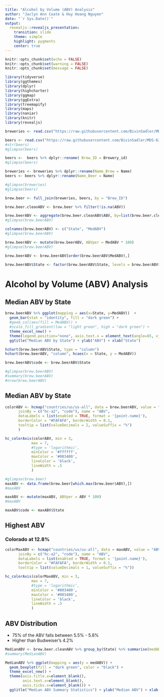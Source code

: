 ```yaml
---
title: "Alcohol by Volume (ABV) Analysis"
author: "Jaclyn Ann Coate & Huy Hoang Nguyen"
date: "`r Sys.Date()`"
output: 
  revealjs::revealjs_presentation:
    transition: slide
    theme: simple
    highlight: pygments
    center: true
---
```


```r
knitr::opts_chunk$set(echo = FALSE)
knitr::opts_chunk$set(warning = FALSE)
knitr::opts_chunk$set(message = FALSE)
```

```r
library(tidyverse)
library(ggthemes)
library(dplyr)
library(highcharter)
library(ggmap)
library(ggExtra)
library(treemapify)
library(maps)
library(naniar)
library(knitr)
library(revealjs)
```

```r
breweries <- read.csv("https://raw.githubusercontent.com/BivinSadler/MDS-6306-Doing-Data-Science-Fall-2019/master/Unit%208%20and%209%20Case%20Study%201/Breweries.csv", header = TRUE, strip.white=TRUE)

beers <- read.csv("https://raw.githubusercontent.com/BivinSadler/MDS-6306-Doing-Data-Science-Fall-2019/master/Unit%208%20and%209%20Case%20Study%201/Beers.csv", header = TRUE)
#str(beers)
#glimpse(beers)

beers <-  beers %>% dplyr::rename( Brew_ID = Brewery_id)
#glimpse(beers)

breweries <- breweries %>% dplyr::rename(Name_Brew = Name)  
beers <- beers %>% dplyr::rename(Name_Beer = Name)

#glimpse(breweries)
#glimpse(beers)

brew.beer <- full_join(breweries, beers, by = "Brew_ID")
```

```r
brew.beer.cleanABV <- brew.beer %>% filter(!is.na(ABV))
```

```r
brew.beerABV <- aggregate(brew.beer.cleanABV$ABV, by=list(brew.beer.cleanABV$State), FUN = median)
#glimpse(brew.beerABV)
```

```r
colnames(brew.beerABV) <- c("State", "MedABV")
#glimpse(brew.beerABV)
```

```r
brew.beerABV <- mutate(brew.beerABV, ABVper = MedABV * 100)
#glimpse(brew.beerABV)
```

```r
brew.beerABV <- brew.beerABV[order(brew.beerABV$MedABV),]
```

```r
brew.beerABV$State <- factor(brew.beerABV$State, levels = brew.beerABV$State)
```

# Alcohol by Volume (ABV) Analysis
## Median ABV by State
```r
brew.beerABV %>% ggplot(mapping = aes(x=State, y=MedABV))  +
  geom_bar(stat = "identity", fill = "dark green") +
  #geom_col(aes(fill = MedABV)) + 
  #scale_fill_gradient(low = "light green", high = "dark green") +
  theme_excel_new() + 
  theme(legend.position="none", axis.text.x = element_text(angle=65, vjust=0.1)) +
  ggtitle("Median ABV by State") + ylab("ABV") + xlab("State") 
```

```r
hchart(brew.beerABV$State, type = "column")
hchart(brew.beerABV, "column", hcaes(x = State, y = MedABV))
```

```r
brew.beerABV$code <- brew.beerABV$State

#glimpse(brew.beerABV)
#summary(brew.beerABV)
#nrow(brew.beerABV)
```

## Median ABV by State
```r
colorABV <- hcmap("countries/us/us-all", data = brew.beerABV, value = "ABVper",
      joinBy = c("hc-a2", "code"), name = "ABV",
      dataLabels = list(enabled = TRUE, format = '{point.name}'),
      borderColor = "#FAFAFA", borderWidth = 0.1,
      tooltip = list(valueDecimals = 2, valueSuffix = "%")
      )

hc_colorAxis(colorABV, min = 3,
            max = 7,
            #type = 'logarithmic',
            minColor = '#ffffff',
            maxColor = '#003400',
            lineColor = 'black',
            lineWidth = .5
            )
```

```r
#glimpse(brew.beer)
maxABV <- data.frame(brew.beer[which.max(brew.beer$ABV),])
#maxABV
```

```r
maxABV <- mutate(maxABV, ABVper = ABV * 100)
#maxABV
```

```r
maxABV$code <- maxABV$State
```

## Highest ABV
### Colorado at 12.8%
```r
colorMaxABV <- hcmap("countries/us/us-all", data = maxABV, value = "ABVper",
      joinBy = c("hc-a2", "code"), name = "ABV",
      dataLabels = list(enabled = TRUE, format = '{point.name}'),
      borderColor = "#FAFAFA", borderWidth = 0.1,
      tooltip = list(valueDecimals = 1, valueSuffix = "%"))

hc_colorAxis(colorMaxABV, min = 3,
            max = 7,
            #type = 'logarithmic',
            minColor = '#003400',
            maxColor = '#003400',
            lineColor = 'black',
            lineWidth = .5
            )
```

## ABV Distribution
- 75% of the ABV falls between 5.5% - 5.8%
- Higher than Budweiser's 4.2%
```r
MedianABV <- brew.beer.cleanABV %>% group_by(State) %>% summarise(medABV = median(c(ABV)))
#summary(MedianABV)

MedianABV %>% ggplot(mapping = aes(y = medABV)) +
  geom_boxplot(fill = "dark green", color = "black") +
  theme_excel_new() +
  theme(axis.title.x=element_blank(),
        axis.text.x=element_blank(),
        axis.ticks.x=element_blank()) +
  ggtitle("Median ABV Summary Statistics") + ylab("Median ABV") + xlab("")
```
